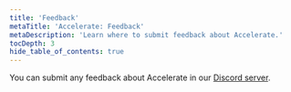```yaml
---
title: 'Feedback'
metaTitle: 'Accelerate: Feedback'
metaDescription: 'Learn where to submit feedback about Accelerate.'
tocDepth: 3
hide_table_of_contents: true
---
```


<TopBlock>

You can submit any feedback about Accelerate in our [Discord server](https://pris.ly/discord?utm_source=docs&utm_medium=intro_text).

</TopBlock>

